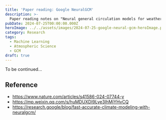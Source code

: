 ```yaml
---
title: 'Paper reading: Google NeuralGCM'
description: >-
  Paper reading notes on "Neural general circulation models for weather and climate" by Google Research.
pubDate: 2024-07-25T00:00:00.000Z
heroImage: ../../assets/images/2024-07-25-google-neural-gcm-heroImage.png
category: Research
tags:
  - Machine Learning
  - Atmospheric Science
  - GCM
draft: true
---
```


To be continued...

## Reference

- https://www.nature.com/articles/s41586-024-07744-y
- https://mp.weixin.qq.com/s/huMDUXDI9Lye3IhMjYHvCQ
- https://research.google/blog/fast-accurate-climate-modeling-with-neuralgcm/
